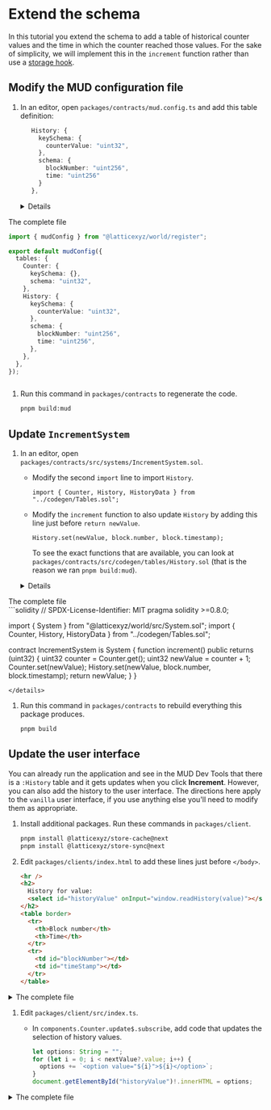 # Extend the schema

In this tutorial you extend the schema to add a table of historical counter values and the time in which the counter reached those values.
For the sake of simplicity, we will implement this in the `increment` function rather than use a [storage hook](/store/advanced-features#storage-hooks).

## Modify the MUD configuration file

1. In an editor, open `packages/contracts/mud.config.ts` and add this table definition:

   ```ts
      History: {
        keySchema: {
          counterValue: "uint32",
        },
        schema: {
          blockNumber: "uint256",
          time: "uint256"
        }
      },
   ```

   <details>
<summary>The complete file</summary>

   ```ts
   import { mudConfig } from "@latticexyz/world/register";

   export default mudConfig({
     tables: {
       Counter: {
         keySchema: {},
         schema: "uint32",
       },
       History: {
         keySchema: {
           counterValue: "uint32",
         },
         schema: {
           blockNumber: "uint256",
           time: "uint256",
         },
       },
     },
   });
   ```

   </details>

   ```

   ```

1. Run this command in `packages/contracts` to regenerate the code.

   ```sh
   pnpm build:mud
   ```

## Update `IncrementSystem`

1. In an editor, open `packages/contracts/src/systems/IncrementSystem.sol`.

   - Modify the second `import` line to import `History`.

     ```solidity
     import { Counter, History, HistoryData } from "../codegen/Tables.sol";
     ```

   - Modify the `increment` function to also update `History` by adding this line just before `return newValue`.

     ```solidity
     History.set(newValue, block.number, block.timestamp);
     ```

     To see the exact functions that are available, you can look at `packages/contracts/src/codegen/tables/History.sol` (that is the reason we ran `pnpm build:mud`).

   <details>
<summary>The complete file</summary>
```solidity
// SPDX-License-Identifier: MIT
pragma solidity >=0.8.0;

   import { System } from "@latticexyz/world/src/System.sol";
   import { Counter, History, HistoryData } from "../codegen/Tables.sol";

   contract IncrementSystem is System {
   function increment() public returns (uint32) {
   uint32 counter = Counter.get();
   uint32 newValue = counter + 1;
   Counter.set(newValue);
   History.set(newValue, block.number, block.timestamp);
   return newValue;
   }
   }

   ```
   </details>

   ```

1. Run this command in `packages/contracts` to rebuild everything this package produces.

   ```sh
   pnpm build
   ```

## Update the user interface

You can already run the application and see in the MUD Dev Tools that there is a `:History` table and it gets updates when you click **Increment**.
However, you can also add the history to the user interface.
The directions here apply to the `vanilla` user interface, if you use anything else you'll need to modify them as appropriate.

1. Install additional packages.
   Run these commands in `packages/client`.

   ```sh
   pnpm install @latticexyz/store-cache@next
   pnpm install @latticexyz/store-sync@next
   ```

1. Edit `packages/clients/index.html` to add these lines just before `</body>`.

   ```html
   <hr />
   <h2>
     History for value:
     <select id="historyValue" onInput="window.readHistory(value)"></select>
   </h2>
   <table border>
     <tr>
       <th>Block number</th>
       <th>Time</th>
     </tr>
     <tr>
       <td id="blockNumber"></td>
       <td id="timeStamp"></td>
     </tr>
   </table>
   ```

<details>
  <summary>The complete file</summary>
  ``` blah ```
</details>

1. Edit `packages/client/src/index.ts`.

   - In `components.Counter.update$.subscribe`, add code that updates the selection of history values.

     ```typescript
     let options: String = "";
     for (let i = 0; i < nextValue?.value; i++) {
       options += `<option value="${i}">${i}</option>`;
     }
     document.getElementById("historyValue")!.innerHTML = options;
     ```

<details>
  <summary>The complete file</summary>
  ``` blah ```
</details>
